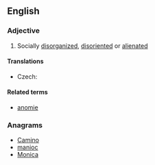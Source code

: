 ==English==

===Adjective===
{{en-adj}}

# Socially [[disorganized]], [[disoriented]] or [[alienated]]

====Translations====
{{trans-top|socially disorganized, disoriented or alienated}}
* Czech: {{t|cs|anomický|m}}
{{trans-mid}}
{{trans-bottom}}

====Related terms====
* [[anomie]]

===Anagrams===
* [[Camino#English|Camino]]
* [[manioc#English|manioc]]
* [[Monica#English|Monica]]